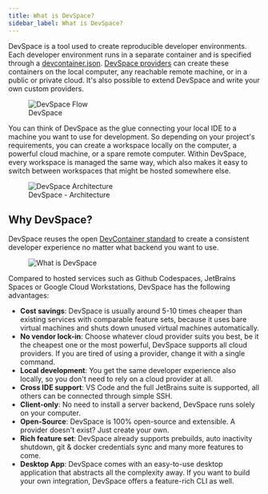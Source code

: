 ```yaml
---
title: What is DevSpace?
sidebar_label: What is DevSpace?
---
```


DevSpace is a tool used to create reproducible developer environments. Each developer environment runs in a separate container and is specified through a [devcontainer.json](https://containers.dev/). [DevSpace providers](./managing-providers/what-are-providers) can create these containers on the local computer, any reachable remote machine, or in a public or private cloud. It's also possible to extend DevSpace and write your own custom providers.

<figure>
  <img src="/docs/media/devspace-flow.gif" alt="DevSpace Flow" />
  <figcaption>DevSpace</figcaption>
</figure>

You can think of DevSpace as the glue connecting your local IDE to a machine you want to use for development. So depending on your project's requirements, you can create a workspace locally on the computer, a powerful cloud machine, or a spare remote computer. Within DevSpace, every workspace is managed the same way, which also makes it easy to switch between workspaces that might be hosted somewhere else.


<figure>
  <img src="/docs/media/devspace-architecture-2.png" alt="DevSpace Architecture" />
  <figcaption>DevSpace - Architecture</figcaption>
</figure>

## Why DevSpace?

DevSpace reuses the open [DevContainer standard](https://containers.dev/) to create a consistent developer experience no matter what backend you want to use.

<figure>
  <img src="/docs/media/codespaces-but.png" alt="What is DevSpace" />
</figure>

Compared to hosted services such as Github Codespaces, JetBrains Spaces or Google Cloud Workstations, DevSpace has the following advantages:
* **Cost savings**: DevSpace is usually around 5-10 times cheaper than existing services with comparable feature sets, because it uses bare virtual machines and shuts down unused virtual machines automatically.
* **No vendor lock-in**: Choose whatever cloud provider suits you best, be it the cheapest one or the most powerful, DevSpace supports all cloud providers. If you are tired of using a provider, change it with a single command.
* **Local development**: You get the same developer experience also locally, so you don't need to rely on a cloud provider at all.
* **Cross IDE support**: VS Code and the full JetBrains suite is supported, all others can be connected through simple SSH.
* **Client-only**: No need to install a server backend, DevSpace runs solely on your computer.
* **Open-Source**: DevSpace is 100% open-source and extensible. A provider doesn't exist? Just create your own.
* **Rich feature set**: DevSpace already supports prebuilds, auto inactivity shutdown, git & docker credentials sync and many more features to come.
* **Desktop App**: DevSpace comes with an easy-to-use desktop application that abstracts all the complexity away. If you want to build your own integration, DevSpace offers a feature-rich CLI as well.
